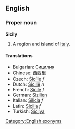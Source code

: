 ==English==
{{wikipedia}}
===Proper noun===
'''Sicily'''

#A region and island of [[Italy]].

====Translations====

*Bulgarian: [[Сицилия]]
*Chinese: [[西西里]]
*Czech: [[Sicílie]] ''f''
*Dutch: [[Sicilië]] ''n''
*French: [[Sicile]] ''f''
*German: [[Sizilien]]
*Italian: [[Sicilia#Italian|Silicia]] ''f''
*Latin: [[Sicilia#Latin|Sicilia]] ''f''
*Turkish: [[Sicilya]]

[[Category:English exonyms]]